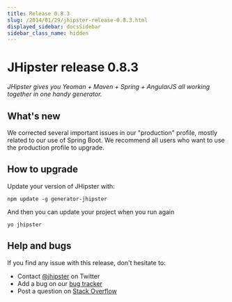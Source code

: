 ```yaml
---
title: Release 0.8.3
slug: /2014/01/29/jhipster-release-0.8.3.html
displayed_sidebar: docsSidebar
sidebar_class_name: hidden
---
```


JHipster release 0.8.3
==================

*JHipster gives you Yeoman + Maven + Spring + AngularJS all working together in one handy generator.*

What's new
----------

We corrected several important issues in our "production" profile, mostly related to our use of Spring Boot. We recommend all users who want to use the production profile to upgrade.

How to upgrade
------------

Update your version of JHipster with:

```
npm update -g generator-jhipster
```

And then you can update your project when you run again

```
yo jhipster
```

Help and bugs
--------------

If you find any issue with this release, don't hesitate to:

- Contact [@jhipster](https://twitter.com/jhipster) on Twitter
- Add a bug on our [bug tracker](https://github.com/jhipster/generator-jhipster/issues?state=open)
- Post a question on [Stack Overflow](http://stackoverflow.com/tags/jhipster/info)
